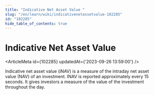 ```yaml
---
title: "Indicative Net Asset Value "
slug: "/en/learn/wiki/indicativenetassetvalue-102285"
id: "102285"
hide_table_of_contents: true
---
```



# Indicative Net Asset Value 

<ArticleMeta id={102285} updatedAt={'2023-09-26 13:59:00'} />
<div className='border-solid border-b border-t-0 my-4 border-[var(--ifm-color-gray-300)]' />

Indicative net asset value (iNAV) is a measure of the intraday net asset value (NAV) of an investment. INAV is reported approximately every 15 seconds. It gives investors a measure of the value of the investment throughout the day.
